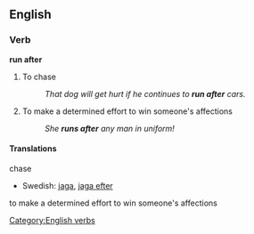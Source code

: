 ==English==

===Verb===

'''run after'''

# To chase
#: ''That dog will get hurt if he continues to '''run after''' cars.''
# To make a determined effort to win someone's affections
#: ''She '''runs after''' any man in uniform!''

====Translations====
;chase
*Swedish: [[jaga]], [[jaga efter]]

;to make a determined effort to win someone's affections

[[Category:English verbs]]